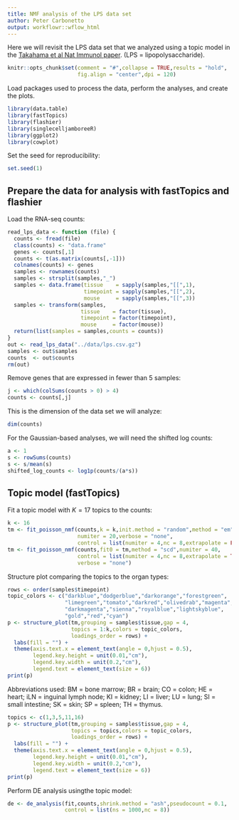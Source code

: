 ```yaml
---
title: NMF analysis of the LPS data set
author: Peter Carbonetto
output: workflowr::wflow_html
---
```


Here we will revisit the LPS data set that we analyzed using a topic
model in the [Takahama et al Nat Immunol paper][takahama2024]. (LPS =
lipopolysaccharide).

```r
knitr::opts_chunk$set(comment = "#",collapse = TRUE,results = "hold",
                      fig.align = "center",dpi = 120)
```

Load packages used to process the data, perform the analyses, and
create the plots.

```r
library(data.table)
library(fastTopics)
library(flashier)
library(singlecelljamboreeR)
library(ggplot2)
library(cowplot)
```

Set the seed for reproducibility:

```r
set.seed(1)
```

## Prepare the data for analysis with fastTopics and flashier

Load the RNA-seq counts:

```r
read_lps_data <- function (file) {
  counts <- fread(file)
  class(counts) <- "data.frame"
  genes <- counts[,1]
  counts <- t(as.matrix(counts[,-1]))
  colnames(counts) <- genes
  samples <- rownames(counts)
  samples <- strsplit(samples,"_")
  samples <- data.frame(tissue    = sapply(samples,"[[",1),
                        timepoint = sapply(samples,"[[",2),
                        mouse     = sapply(samples,"[[",3))
  samples <- transform(samples,
                       tissue    = factor(tissue),
					   timepoint = factor(timepoint),
					   mouse     = factor(mouse))
  return(list(samples = samples,counts = counts))
}
out <- read_lps_data("../data/lps.csv.gz")
samples <- out$samples
counts  <- out$counts
rm(out)
```

Remove genes that are expressed in fewer than 5 samples:

```r
j <- which(colSums(counts > 0) > 4)
counts <- counts[,j]
```

This is the dimension of the data set we will analyze:

```r
dim(counts)
```

For the Gaussian-based analyses, we will need the shifted log counts:

```r
a <- 1
s <- rowSums(counts)
s <- s/mean(s)
shifted_log_counts <- log1p(counts/(a*s))
```

## Topic model (fastTopics)

Fit a topic model with $K = 17$ topics to the counts:

```r
k <- 16
tm <- fit_poisson_nmf(counts,k = k,init.method = "random",method = "em",
                      numiter = 20,verbose = "none",
					  control = list(numiter = 4,nc = 8,extrapolate = FALSE))
tm <- fit_poisson_nmf(counts,fit0 = tm,method = "scd",numiter = 40,
                      control = list(numiter = 4,nc = 8,extrapolate = TRUE),
					  verbose = "none")
```

Structure plot comparing the topics to the organ types:

```r
rows <- order(samples$timepoint)
topic_colors <- c("darkblue","dodgerblue","darkorange","forestgreen",
                  "limegreen","tomato","darkred","olivedrab","magenta",
                  "darkmagenta","sienna","royalblue","lightskyblue",
                  "gold","red","cyan")
p <- structure_plot(tm,grouping = samples$tissue,gap = 4,
                    topics = 1:k,colors = topic_colors,
					loadings_order = rows) +
  labs(fill = "") +
  theme(axis.text.x = element_text(angle = 0,hjust = 0.5),
        legend.key.height = unit(0.01,"cm"),
        legend.key.width = unit(0.2,"cm"),
        legend.text = element_text(size = 6))
print(p)
```

Abbreviations used: BM = bone marrow; BR = brain; CO = colon; HE =
heart; iLN = inguinal lymph node; KI = kidney; LI = liver; LU = lung;
SI = small intestine; SK = skin; SP = spleen; TH = thymus.

```r
topics <- c(1,3,5,11,16)
p <- structure_plot(tm,grouping = samples$tissue,gap = 4,
                    topics = topics,colors = topic_colors,
					loadings_order = rows) +
  labs(fill = "") +
  theme(axis.text.x = element_text(angle = 0,hjust = 0.5),
        legend.key.height = unit(0.01,"cm"),
        legend.key.width = unit(0.2,"cm"),
        legend.text = element_text(size = 6))
print(p)
```

Perform DE analysis usingthe topic model:

```r
de <- de_analysis(fit,counts,shrink.method = "ash",pseudocount = 0.1,
                  control = list(ns = 1000,nc = 8))
```

[takahama2024]: https://doi.org/10.1038/s41590-023-01722-8
